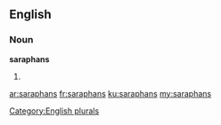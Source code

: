 ==English==

===Noun===
'''saraphans'''

# {{plural of|[[saraphan]]}}

[[Category:English plurals]]

[[ar:saraphans]]
[[fr:saraphans]]
[[ku:saraphans]]
[[my:saraphans]]